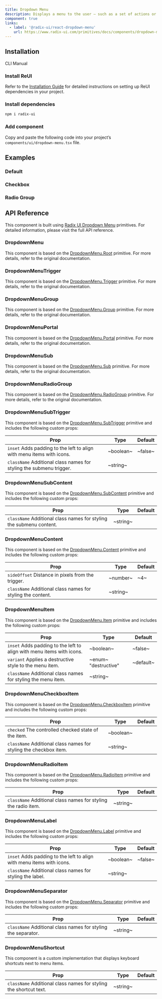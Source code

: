 ```yaml
---
title: Dropdown Menu
description: Displays a menu to the user — such as a set of actions or functions — triggered by a button.
component: true
links:
  - label: '@radix-ui/react-dropdown-menu'
    url: https://www.radix-ui.com/primitives/docs/components/dropdown-menu
---
```


## Installation

<Tabs defaultValue="cli">

<TabsList>
  <TabsTrigger value="cli">CLI</TabsTrigger>
  <TabsTrigger value="manual">Manual</TabsTrigger>
</TabsList>

<TabsContent value="cli">
  <CliCommands name="dropdown-menu" />
</TabsContent>

<TabsContent value="manual">    
<Steps>

### Install ReUI

Refer to the [Installation Guide](/docs/installation) for detailed instructions on setting up ReUI dependencies in your project.

### Install dependencies

```bash
npm i radix-ui
```

### Add component

Copy and paste the following code into your project’s `components/ui/dropdown-menu.tsx` file.

<ComponentPreview name="dropdown-menu" />

</Steps>

</TabsContent>

</Tabs>

## Examples

### Default

<ExamplePreview path="dropdown-menu/default" />

### Checkbox

<ExamplePreview path="dropdown-menu/checkbox" />

### Radio Group

<ExamplePreview path="dropdown-menu/radio-group" />

## API Reference

This component is built using [Radix UI Dropdown Menu](https://www.radix-ui.com/primitives/docs/components/dropdown-menu) primitives. For detailed information, please visit the full API reference.

### DropdownMenu

This component is based on the [DropdownMenu.Root](https://www.radix-ui.com/primitives/docs/components/dropdown-menu#root) primitive. For more details, refer to the original documentation.

### DropdownMenuTrigger

This component is based on the [DropdownMenu.Trigger](https://www.radix-ui.com/primitives/docs/components/dropdown-menu#trigger) primitive. For more details, refer to the original documentation.

### DropdownMenuGroup

This component is based on the [DropdownMenu.Group](https://www.radix-ui.com/primitives/docs/components/dropdown-menu#group) primitive. For more details, refer to the original documentation.

### DropdownMenuPortal

This component is based on the [DropdownMenu.Portal](https://www.radix-ui.com/primitives/docs/components/dropdown-menu#portal) primitive. For more details, refer to the original documentation.

### DropdownMenuSub

This component is based on the [DropdownMenu.Sub](https://www.radix-ui.com/primitives/docs/components/dropdown-menu#sub) primitive. For more details, refer to the original documentation.

### DropdownMenuRadioGroup

This component is based on the [DropdownMenu.RadioGroup](https://www.radix-ui.com/primitives/docs/components/dropdown-menu#radiogroup) primitive. For more details, refer to the original documentation.

### DropdownMenuSubTrigger

This component is based on the [DropdownMenu.SubTrigger](https://www.radix-ui.com/primitives/docs/components/dropdown-menu#subtrigger) primitive and includes the following custom props:

| **Prop**                                                                                         | **Type**  | **Default** |
| ------------------------------------------------------------------------------------------------ | --------- | ----------- |
| `inset` <PopoverInfo>Adds padding to the left to align with menu items with icons.</PopoverInfo> | ~boolean~ | ~false~     |
| `className` <PopoverInfo>Additional class names for styling the submenu trigger.</PopoverInfo>   | ~string~  | <Na/>       |

### DropdownMenuSubContent

This component is based on the [DropdownMenu.SubContent](https://www.radix-ui.com/primitives/docs/components/dropdown-menu#subcontent) primitive and includes the following custom props:

| **Prop**                                                                                       | **Type** | **Default** |
| ---------------------------------------------------------------------------------------------- | -------- | ----------- |
| `className` <PopoverInfo>Additional class names for styling the submenu content.</PopoverInfo> | ~string~ | <Na/>       |

### DropdownMenuContent

This component is based on the [DropdownMenu.Content](https://www.radix-ui.com/primitives/docs/components/dropdown-menu#content) primitive and includes the following custom props:

| **Prop**                                                                               | **Type** | **Default** |
| -------------------------------------------------------------------------------------- | -------- | ----------- |
| `sideOffset` <PopoverInfo>Distance in pixels from the trigger.</PopoverInfo>           | ~number~ | ~4~         |
| `className` <PopoverInfo>Additional class names for styling the content.</PopoverInfo> | ~string~ | <Na/>       |

### DropdownMenuItem

This component is based on the [DropdownMenu.Item](https://www.radix-ui.com/primitives/docs/components/dropdown-menu#item) primitive and includes the following custom props:

| **Prop**                                                                                         | **Type**                                          | **Default** |
| ------------------------------------------------------------------------------------------------ | ------------------------------------------------- | ----------- |
| `inset` <PopoverInfo>Adds padding to the left to align with menu items with icons.</PopoverInfo> | ~boolean~                                         | ~false~     |
| `variant` <PopoverInfo>Applies a destructive style to the menu item.</PopoverInfo>               | ~enum~ <PopoverInfo> "destructive" </PopoverInfo> | ~default~   |
| `className` <PopoverInfo>Additional class names for styling the menu item.</PopoverInfo>         | ~string~                                          | <Na/>       |

### DropdownMenuCheckboxItem

This component is based on the [DropdownMenu.CheckboxItem](https://www.radix-ui.com/primitives/docs/components/dropdown-menu#checkboxitem) primitive and includes the following custom props:

| **Prop**                                                                                     | **Type**  | **Default** |
| -------------------------------------------------------------------------------------------- | --------- | ----------- |
| `checked` <PopoverInfo>The controlled checked state of the item.</PopoverInfo>               | ~boolean~ | <Na/>       |
| `className` <PopoverInfo>Additional class names for styling the checkbox item.</PopoverInfo> | ~string~  | <Na/>       |

### DropdownMenuRadioItem

This component is based on the [DropdownMenu.RadioItem](https://www.radix-ui.com/primitives/docs/components/dropdown-menu#radioitem) primitive and includes the following custom props:

| **Prop**                                                                                  | **Type** | **Default** |
| ----------------------------------------------------------------------------------------- | -------- | ----------- |
| `className` <PopoverInfo>Additional class names for styling the radio item.</PopoverInfo> | ~string~ | <Na/>       |

### DropdownMenuLabel

This component is based on the [DropdownMenu.Label](https://www.radix-ui.com/primitives/docs/components/dropdown-menu#label) primitive and includes the following custom props:

| **Prop**                                                                                         | **Type**  | **Default** |
| ------------------------------------------------------------------------------------------------ | --------- | ----------- |
| `inset` <PopoverInfo>Adds padding to the left to align with menu items with icons.</PopoverInfo> | ~boolean~ | ~false~     |
| `className` <PopoverInfo>Additional class names for styling the label.</PopoverInfo>             | ~string~  | <Na/>       |

### DropdownMenuSeparator

This component is based on the [DropdownMenu.Separator](https://www.radix-ui.com/primitives/docs/components/dropdown-menu#separator) primitive and includes the following custom props:

| **Prop**                                                                                 | **Type** | **Default** |
| ---------------------------------------------------------------------------------------- | -------- | ----------- |
| `className` <PopoverInfo>Additional class names for styling the separator.</PopoverInfo> | ~string~ | <Na/>       |

### DropdownMenuShortcut

This component is a custom implementation that displays keyboard shortcuts next to menu items.

| **Prop**                                                                                     | **Type** | **Default** |
| -------------------------------------------------------------------------------------------- | -------- | ----------- |
| `className` <PopoverInfo>Additional class names for styling the shortcut text.</PopoverInfo> | ~string~ | <Na/>       |
